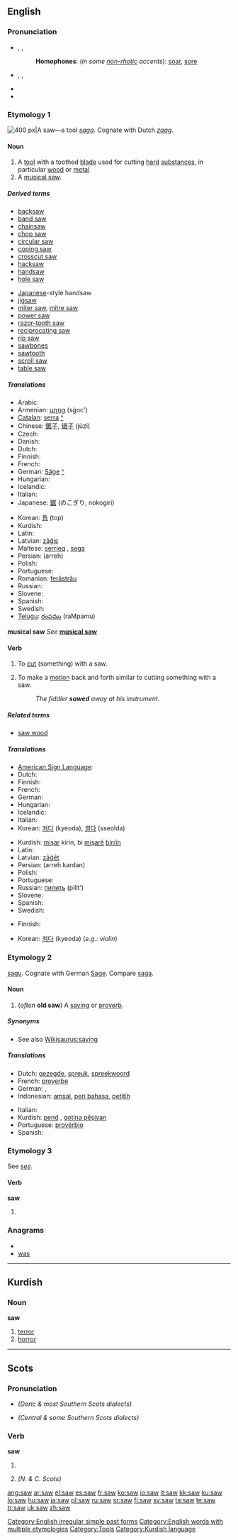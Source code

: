 {{also|SAW}}
==English==
{{wikipedia}}
{{rank|place|give|ever|156|saw|things|left|part}}

===Pronunciation===
* {{a|RP}} {{enPR|sô}}, {{IPA|/sɔː/}}, {{SAMPA|/sO:/}}
*: '''Homophones''': (''in some [[non-rhotic]] accents''): [[soar]], [[sore]]
* {{a|GenAm}} {{enPR|sô}}, {{IPA|/sɑː/}}, {{SAMPA|/sA:/}}
* {{audio|en-us-saw.ogg|Audio (US)}}
* {{rhymes|ɔː}}

===Etymology 1===
[[Image:Crosscut saw.JPG|thumb|right|400 px|A saw—a tool]]
{{etyl|ang}} ''[[saga#Old English|saga]]''. Cognate with Dutch ''[[zaag]]''.

====Noun====
{{en-noun}}

# A [[tool]] with a toothed [[blade]] used for cutting [[hard]] [[substance]]s, in particular [[wood]] or [[metal]]
# A [[musical saw]].

=====Derived terms=====
{{top2}}
* [[backsaw]]
* [[band saw]]
* [[chainsaw]]
* [[chop saw]]
* [[circular saw]]
* [[coping saw]]
* [[crosscut saw]]
* [[hacksaw]]
* [[handsaw]]
* [[hole saw]]
{{mid2}}
* [[Japanese]]-style handsaw
* [[jigsaw]]
* [[miter saw]], [[mitre saw]]
* [[power saw]]
* [[razor-tooth saw]]
* [[reciprocating saw]]
* [[rip saw]]
* [[sawbones]]
* [[sawtooth]]
* [[scroll saw]]
* [[table saw]]
{{bottom}}

=====Translations=====
{{trans-top|tool}}
* Arabic: {{Arab|[[منشار]]}} {{IPAchar|(minšár)}} {{m}}
* Armenian: [[սղոց]] (sġoc')
* [[Catalan]]: [[serra]] {{f}} [[:ca:serra|^]]
* Chinese: [[鋸子]], [[锯子]] (jùzǐ)
* Czech: {{t+|cs|pila|f}}
* Danish: {{t-|da|sav|f}}
* Dutch: {{t+|nl|zaag|f}}
* Finnish: {{t+|fi|saha}}
* French: {{t+|fr|scie|f}}
* German: [[Säge]] {{f}} [[:de:Säge|^]]
* Hungarian: {{t+|hu|fűrész}}
* Icelandic: {{t-|is|sög|f}}
* Italian: {{t+|it|sega|f}}
* Japanese: [[鋸]] (のこぎり, nokogiri)
{{trans-mid}}
* Korean: [[톱]] (top)
* Kurdish: {{t+|ku|mişar|f}}
* Latin: {{t+|la|serra}}
* Latvian: [[zāģis]] {{m}}
* Maltese: [[serrieq]] {{m}}, [[sega]] {{f}}
* Persian: {{fa-Arab|[[اره]]}} (arreh)
* Polish: {{t-|pl|piła|f}}
* Portuguese: {{t+|pt|serra|f}}
* Romanian: [[ferăstrău]] {{n}}
* Russian: {{t+|ru|пила|f|tr=pilá|sc=Cyrl}}
* Slovene: {{t+|sl|žaga|f}}
* Spanish: {{t+|es|sierra|f}}
* Swedish: {{t+|sv|såg|c}}
* [[Telugu]]: [[రంపము]] (raMpamu)
{{trans-bottom}}

'''musical saw'''
''See'' '''[[musical saw]]'''

====Verb====
{{en-verb|saws|sawing|sawed|'''[[sawed]] '''or''' [[sawn]]'''}}

# {{transitive}} To [[cut]] (something) with a saw.
# {{intransitive}} To make a [[motion]] back and forth similar to cutting something with a saw.
#: ''The fiddler '''sawed''' away at his instrument.''

=====Related terms=====
* [[saw wood]]

=====Translations=====
{{trans-top|cut with a saw}}
* [[American Sign Language]]: {{tø|ase|A@InsideShoulderhigh-PalmBack-FlatB@NearCenterChesthigh-PalmDown Frontandback|xs=American Sign Language}}
* Dutch: {{t+|nl|zagen}}
* Finnish: {{t+|fi|sahata}}
* French: {{t+|fr|scier}}
* German: {{t-|de|sägen}}
* Hungarian: {{t+|hu|fűrészel}}
* Icelandic: {{t+|is|saga}}
* Italian: {{t-|it|segare}}
* Korean: [[켜다]] (kyeoda), [[썰다]] (sseolda)
{{trans-mid}}
* Kurdish: [[mişar]] kirin, bi [[mişar]]ê [[birrîn]]
* Latin: {{t-|la|serrare}}
* Latvian: [[zāģēt]]
* Persian: {{fa-Arab|[[اره كردن]]}} (arreh kardan)
* Polish: {{t-|pl|piłować}}
* Portuguese: {{t+|pt|serrar}}
* Russian: [[пилить]] (pilít’) {{impf}}
* Slovene: {{t-|sl|žagati}}
* Spanish: {{t+|es|serrar}}
* Swedish: {{t+|sv|såga}}
{{trans-bottom}}

{{trans-top|make a motion back and forth as with a saw}}
* Finnish: {{t+|fi|sahata}}
{{trans-mid}}
* Korean: [[켜다]] (kyeoda) (''e.g.: violin'')
{{trans-bottom}}

===Etymology 2===
{{etyl|ang}} [[sagu]]. Cognate with German [[Sage]]. Compare [[saga]].

====Noun====
{{en-noun}}

# (''often'' '''old saw''') A [[saying]] or [[proverb]].

=====Synonyms=====
* See also [[Wikisaurus:saying]]

=====Translations=====
{{trans-top|saying or proverb}}
* Dutch: [[gezegde]], [[spreuk]], [[spreekwoord]]
* French: [[proverbe]] {{m}}
* German: {{t+|de|Spruch|m}}, {{t+|de|Sprichwort|n}}
* Indonesian: [[amsal]], [[peri bahasa]], [[petitih]]
{{trans-mid}}
* Italian: {{t+|it|adagio|m}}
* Kurdish: [[pend]] {{f}}, [[gotinên pêşiyan|gotina pêşiyan]] {{f}}
* Portuguese: [[provérbio]] {{m}}
* Spanish: {{t-|es|proverbio|m}}
{{trans-bottom}}

===Etymology 3===
See ''[[see]]''.

====Verb====
'''saw'''

# {{simple past of|see}}

===Anagrams===
* {{alphagram|aws}}
* [[was]]

[[Category:English irregular simple past forms]]
[[Category:English words with multiple etymologies]]
[[Category:Tools]]

----

==Kurdish==

===Noun===
'''saw'''

# [[terror]]
# [[horror]]

[[Category:Kurdish language]]

----

==Scots==

===Pronunciation===
* {{IPA|/sa/|lang=sco}} ''(Doric & most Southern Scots dialects)''
* {{IPA|/sɔ/|lang=sco}} ''(Central & some Southern Scots dialects)''

===Verb===
'''saw'''

# {{South Scots}} {{simple past of|[[sei]]|lang=Scots}}
# ''(N. & C. Scots)'' {{simple past of|[[see]]|lang=Scots}}

[[ang:saw]]
[[ar:saw]]
[[el:saw]]
[[es:saw]]
[[fr:saw]]
[[ko:saw]]
[[io:saw]]
[[it:saw]]
[[kk:saw]]
[[ku:saw]]
[[lo:saw]]
[[hu:saw]]
[[ja:saw]]
[[pl:saw]]
[[ru:saw]]
[[sr:saw]]
[[fi:saw]]
[[sv:saw]]
[[ta:saw]]
[[te:saw]]
[[tr:saw]]
[[uk:saw]]
[[zh:saw]]
